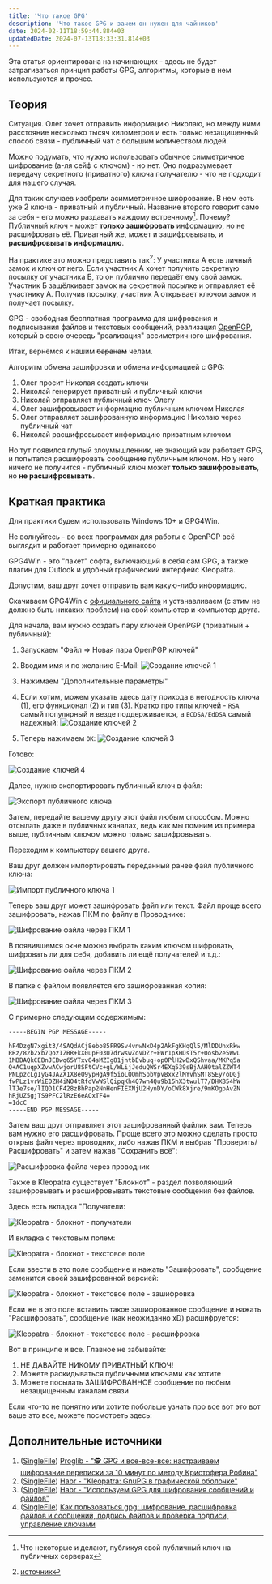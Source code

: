 ```yaml
---
title: 'Что такое GPG'
description: 'Что такое GPG и зачем он нужен для чайников'
date: 2024-02-11T18:59:44.884+03
updatedDate: 2024-07-13T18:33:31.814+03
---
```



<Alert>Эта статья ориентирована на начинающих - здесь не будет затрагиваться принцип работы GPG, алгоритмы, которые в нем используются и прочее.</Alert>

## Теория

Ситуация. Олег хочет отправить информацию Николаю, но между ними расстояние несколько тысяч километров и есть только незащищенный способ связи - публичный чат с большим количеством людей.

Можно подумать, что нужно использовать обычное симметричное шифрование (а-ля сейф с ключом) - но нет. Оно подразумевает передачу секретного (приватного) ключа получателю - что не подходит для нашего случая.

Для таких случаев изобрели асимметричное шифрование. В нем есть уже 2 ключа - приватный и публичный. Название второго говорит само за себя - его можно раздавать каждому встречному[^1]. Почему? Публичный ключ - может **только зашифровать** информацию, но не расшифровать её. Приватный же, может и зашифровывать, и **расшифровывать информацию**.

На практике это можно представить так[^2]:
У участника A есть личный замок и ключ от него. Если участник А хочет получить секретную посылку от участника Б, то он публично передаёт ему свой замок. Участник Б защёлкивает замок на секретной посылке и отправляет её участнику А. Получив посылку, участник А открывает ключом замок и получает посылку.

GPG - свободная бесплатная программа для шифрования и подписывания файлов и текстовых сообщений, реализация [OpenPGP](https://ru.wikipedia.org/wiki/PGP#OpenPGP), который в свою очередь "реализация" ассиметричного шифрования.

Итак, вернёмся к нашим ~~баранам~~ челам.

Алгоритм обмена зашифровки и обмена информацией с GPG:

1. Олег просит Николая создать ключи
2. Николай генерирует приватный и публичный ключи
3. Николай отправляет публичный ключ Олегу
4. Олег зашифровывает информацию публичным ключом Николая
5. Олег отправляет зашифрованную информацию Николаю через публичный чат
6. Николай расшифровывает информацию приватным ключом

Но тут появился глупый злоумышленник, не знающий как работает GPG, и попытался расшифровать сообщение публичным ключом. Но у него ничего не получится - публичный ключ может **только зашифровывать**, но **не расшифровывать**.

## Краткая практика

Для практики будем использовать Windows 10+ и GPG4Win.

<Alert>Не волнуйтесь - во всех программах для работы с OpenPGP всё выглядит и работает примерно одинаково</Alert>

GPG4Win - это "пакет" софта, включающий в себя сам GPG, а также плагин для Outlook и удобный графический интерфейс Kleopatra.

Допустим, ваш друг хочет отправить вам какую-либо информацию.

Скачиваем GPG4Win с [официального сайта](https://www.gpg4win.org/) и устанавливаем (с этим не должно быть никаких проблем) на свой компьютер и компьютер друга.

Для начала, вам нужно создать пару ключей OpenPGP (приватный + публичный):

1. Запускаем "Файл => Новая пара OpenPGP ключей"
2. Вводим имя и по желанию E-Mail:
   ![Создание ключей 1](/uploads/what_is_gpg/gen_keys_1.png)

3. Нажимаем "Дополнительные параметры"
4. Если хотим, можем указать здесь дату прихода в негодность ключа (1), его функционал (2) и тип (3). Кратко про типы ключей - `RSA` самый популярный и везде поддерживается, а `ECDSA/EdDSA` самый надежный:
   ![Создание ключей 2](/uploads/what_is_gpg/gen_keys_2.png)

5. Теперь нажимаем `OK`:
   ![Создание ключей 3](/uploads/what_is_gpg/gen_keys_3.png)

Готово:

![Создание ключей 4](/uploads/what_is_gpg/gen_keys_4.png)

Далее, нужно экспортировать публичный ключ в файл:

![Экспорт публичного ключа](/uploads/what_is_gpg/export_public_key.png)

Затем, передайте вашему другу этот файл любым способом. Можно отсылать даже в публичных каналах, ведь как мы помним из примера выше, публичным ключом можно только зашифровывать.

Переходим к компьютеру вашего друга.

Ваш друг должен импортировать переданный ранее файл публичного ключа:

![Импорт публичного ключа 1](/uploads/what_is_gpg/import_public_key.png)

Теперь ваш друг может зашифровать файл или текст. Файл проще всего зашифровать, нажав ПКМ по файлу в Проводнике:

![Шифрование файла через ПКМ 1](/uploads/what_is_gpg/explorer_encrypting_1.png)

В появившемся окне можно выбрать каким ключом шифровать, шифровать ли для себя, добавить ли ещё получателей и т.д.:

![Шифрование файла через ПКМ 2](/uploads/what_is_gpg/explorer_encrypting_2.png)

В папке с файлом появляется его зашифрованная копия:

![Шифрование файла через ПКМ 3](/uploads/what_is_gpg/explorer_encrypting_3.png)

С примерно следующим содержимым:

```plaintext
-----BEGIN PGP MESSAGE-----

hF4DzgN7xgit3/4SAQdACj8ebo85FR9Sv4vnwNxD4p2AkFgKHqQl5/MlDDUnxRkw
RRz/82b2xb7QozIZBR+kX0upF03U7drwswZoVDZr+EWr1pXHDsT5r+0osb2e5WwL
1MBBAQkCEBnJEBwq65YTxv04sMZIg81jntbEvbuq+op0PlH2wBxQShvaa/MKPq5a
Q+AC1uqpXZvwACwjorU8SFtCVc+gL/WLijJeduQWSr4EXq539sBjAAH0talZZWT4
PNLpzcLgIyG4JAZX1X8eQ9ypHgA9f5ioLQOmhSpbVpvBxx2lMYvhSMT8SEy/oDGj
fwPLz1vrWiEOZH4iNO4tRfdVwWSlQipqKh4Q7wn4Qu9b15hX3twulT7/DHXB54hW
lTJe7se/lIQD1CF428zBhPap2NnHenFIEXNjU2HynDY/oCWk8Xjre/9mKOgpAvZN
hRjUZ5gjTS9PFC2lRzE6eAOxTF4=
=1dcC
-----END PGP MESSAGE-----
```

Затем ваш друг отправляет этот зашифрованный файлик вам. Теперь вам нужно его расшифровать. Проще всего это можно сделать просто открыв файл через проводник, либо нажав ПКМ и выбрав "Проверить/Расшифровать" и затем нажав "Сохранить всё":

![Расшифровка файла через проводник](/uploads/what_is_gpg/explorer_decrypting.png)

Также в Kleopatra существует "Блокнот" - раздел позволяющий зашифровывать и расшифровывать текстовые сообщения без файлов.

Здесь есть вкладка "Получатели:

![Kleopatra - блокнот - получатели](/uploads/what_is_gpg/kleopatra_notepad_1.png)

И вкладка с текстовым полем:

![Kleopatra - блокнот - текстовое поле](/uploads/what_is_gpg/kleopatra_notepad_2.png)

Если ввести в это поле сообщение и нажать "Зашифровать", сообщение заменится своей зашифрованной версией:

![Kleopatra - блокнот - текстовое поле - зашифровка](/uploads/what_is_gpg/kleopatra_notepad_3.png)

Если же в это поле вставить такое зашифрованное сообщение и нажать "Расшифровать", сообщение (как неожиданно xD) расшифруется:

![Kleopatra - блокнот - текстовое поле - расшифровка](/uploads/what_is_gpg/kleopatra_notepad_4.png)

Вот в принципе и все. Главное не забывайте:

1. НЕ ДАВАЙТЕ НИКОМУ ПРИВАТНЫЙ КЛЮЧ!
2. Можете раскидываться публичными ключами как хотите
3. Можете посылать ЗАШИФРОВАННОЕ сообщение по любым незащищенным каналам связи

Если что-то не понятно или хотите побольше узнать про все вот это вот ваше это все, можете посмотреть здесь:

## Дополнительные источники

1. ([SingleFile](/uploads/what_is_gpg/additional_site_1_(13.07.2024_18_02_45).html)) [Proglib - "🕵 GPG и все-все-все: настраиваем шифрование переписки за 10 минут по методу Кристофера Робина"](https://proglib.io/p/gpg-i-vse-vse-vse-nastraivaem-shifrovanie-perepiski-za-10-minut-po-metodu-kristofera-robina-2021-05-26)
2. ([SingleFile](/uploads/what_is_gpg/additional_site_2_(13.07.2024_18_04_30).html)) [Habr - "Kleopatra: GnuPG в графической оболочке"](https://habr.com/ru/articles/551138/)
3. ([SingleFile](/uploads/what_is_gpg/additional_site_3_(13.07.2024_18_06_30).html)) [Habr - "Используем GPG для шифрования сообщений и файлов"](https://habr.com/ru/articles/358182/)
4. ([SingleFile](/uploads/what_is_gpg/additional_site_4_(13.07.2024_18_07_30).html)) [Как пользоваться gpg: шифрование, расшифровка файлов и сообщений, подпись файлов и проверка подписи, управление ключами](https://hackware.ru/?p=8215)

[^1]: Что некоторые и делают, публикуя свой публичный ключ на публичных серверах
[^2]: [источник](https://ru.wikipedia.org/wiki/Криптосистема_с_открытым_ключом)
